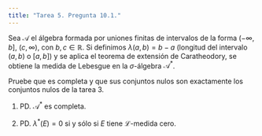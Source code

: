 ```yaml
---
title: "Tarea 5. Pregunta 10.1."
---
```


Sea $\mathscr{A}$ el álgebra formada por uniones finitas de intervalos de la forma $(-\infty, b]$, $(c,\infty)$, con $b, c \in \mathbb{R}$. Si definimos $\lambda(a,b) = b-a$ (longitud del intervalo $(a,b)$ o  $[a,b]$) y se aplica el teorema de extensión de Caratheodory, se obtiene la medida de Lebesgue en la $\sigma$-álgebra $\mathscr{A}^*$.

Pruebe que es completa y que sus conjuntos nulos son exactamente los conjuntos nulos de la tarea 3.

1) PD. $\mathscr{A}^*$ es completa.


2) PD. $\lambda^*(E) = 0$ si y sólo si $E$ tiene $\mathscr{L}$-medida cero.


